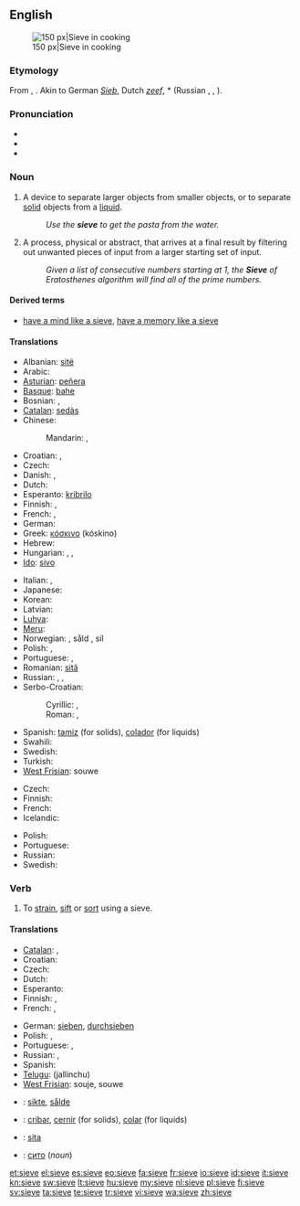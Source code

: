 ==English==
{{wikipedia}}
[[Image:Sieve.jpg|thumb|right|150 px|Sieve in cooking]]

===Etymology===
From {{etyl|ang}} {{term|sife|lang=ang}}, {{proto|Germanic|sibi}}. Akin to German ''[[Sieb]]'', Dutch ''[[zeef]]'', {{etyl|sla|-}} *{{term||sito}} (Russian {{Cyrl|[[сито]]}}, {{Cyrl|[[сев]]}}, {{Cyrl|[[сеять]]}}).

===Pronunciation===
* {{IPA|/sɪv/}}
* {{audio|en-us-sieve.ogg|Audio (US)}}
* {{rhymes|ɪv}}

===Noun===
{{en-noun}}

# A device to separate larger objects from smaller objects, or to separate [[solid]] objects from a [[liquid]].
#: ''Use the '''sieve''' to get the pasta from the water.''
# A process, physical or abstract, that arrives at a final result by filtering out unwanted pieces of input from a larger starting set of input.
#: ''Given a list of consecutive numbers starting at 1, the '''Sieve''' of Eratosthenes algorithm will find all of the prime numbers.''

====Derived terms====
* [[have a mind like a sieve]], [[have a memory like a sieve]]

====Translations====
{{trans-top|device to separate larger objects}}
* Albanian: [[sitë]] {{f}}
* Arabic: {{t|ar|غربال|m|tr=ghirbaal|sc=Arab}}
* [[Asturian]]: [[peñera]] {{f}}
* [[Basque]]: [[bahe]]
* Bosnian: {{t-|bs|sito|n}}, {{t-|bs|rešeto|n}}
* [[Catalan]]: [[sedàs]] {{m}}
* Chinese:
*: Mandarin: {{t-|cmn|篩子|sc=Hani}}, {{t-|cmn|筛子|tr=shāizi|sc=Hani}}
* Croatian: {{t-|hr|sito|n}}, {{t-|hr|rešeto|n}}
* Czech: {{t-|cs|síto|n}}
* Danish: {{t-|da|si|c}}, {{t|da|sigte|c}}
* Dutch: {{t+|nl|zeef|f}}
* Esperanto: [[kribrilo]]
* Finnish: {{t-|fi|seula}}, {{t-|fi|siivilä}}
* French: {{t+|fr|tamis|m}}, {{t+|fr|passoire|m}}
* German: {{t+|de|Sieb|n}}
* Greek: [[κόσκινο]] {{n}} (kóskino)
* Hebrew: {{t+|he|נפה|f}}
* Hungarian: {{t+|hu|szita}}, {{t-|hu|rosta}}, {{t+|hu|szűrő}}
* [[Ido]]: [[sivo]]
{{trans-mid}}
* Italian: {{t+|it|setaccio|m}}, {{t|it|scolino|m}}
* Japanese: {{t+|ja|ふるい|tr=furui}}
* Korean: {{t|ko|체|tr=che|sc=Kore}}
* Latvian: {{t|lv|siets|m}}
* [[Luhya]]: {{tø|luy|sichungi}}
* [[Meru]]: {{tø|mer|gichunki}}
* Norwegian: {{t|no|sikt|c}}, såld {{c}}, sil {{c}}
* Polish: {{t+|pl|sitko|n}}, {{t+|pl|sito|n}}
* Portuguese: {{t+|pt|peneira|f}}, {{t+|pt|coador|m}}
* Romanian: [[sită]] {{f}}
* Russian: {{t+|ru|решето|n|tr=rešetó|sc=Cyrl}}, {{t+|ru|сито|n|tr=síto|sc=Cyrl}}, {{t|ru|дуршлаг|m|sc=Cyrl|tr=duršlág}} {{qualifier|colander}}
* Serbo-Croatian:
*: Cyrillic: {{t|sh|сито|n|sc=Cyrl}}, {{t|sh|решето|n|sc=Cyrl}}
*: Roman: {{t|sh|sito|n}}, {{t|sh|rešeto|n}}
* Spanish: [[tamiz]] {{m}} (for solids), [[colador]] {{m}} (for liquids)
* Swahili: {{t+|sw|kichujio|xs=Swahili}}
* Swedish: {{t-|sv|såll|n}}
* Turkish: {{t+|tr|süzgeç}}
* [[West Frisian]]: souwe
{{trans-bottom}}

{{trans-top|process that filters out unwanted pieces of input}}
* Czech: {{t-|cs|síto|n}}
* Finnish: {{t-|fi|seulonta}}
* French: {{t+|fr|crible|m}}
* Icelandic: {{t|is|sáldur|n}}
{{trans-mid}}
* Polish: {{t+|pl|sito|n}}
* Portuguese: {{t+|pt|crivo}}
* Russian: {{t|ru|просеивание|n|tr=proséivanije}}
* Swedish: {{t|sv|sållning|n}}
{{trans-bottom}}

===Verb===
{{en-verb|siev|ing}}

# To [[strain]], [[sift]] or [[sort]] using a sieve.

====Translations====
{{trans-top|to strain, sift or sort using a sieve}}
* [[Catalan]]: {{t+|ca|filtrar}}, {{t+|ca|colar}}
* Croatian: {{t|hr|prosijati}}
* Czech: {{t|cs|prosít}}
* Dutch: {{t+|nl|zeven}}
* Esperanto: {{t|eo|kribri}}
* Finnish: {{t-|fi|seuloa}}, {{t-|fi|siivilöidä}}
* French: {{t+|fr|tamiser}}, {{t+|fr|sasser}}
{{trans-mid}}
* German: [[sieben]], [[durchsieben]]
* Polish: {{t|pl|przesiać}}, {{t|pl|przesiewać}}
* Portuguese: {{t+|pt|coar}}, {{t+|pt|peneirar}}
* Russian: {{t|ru|просеивать|tr=proséivat'|sc=Cyrl}}, {{t|ru|отсеивать|tr=otséivat'|sc=Cyrl}}
* Spanish: {{t+|es|colar}}
* [[Telugu]]: {{t|te|జల్లించు}} (jallinchu)
* [[West Frisian]]: souje, souwe
{{trans-bottom}}

{{checktrans-top}}
* {{ttbc|no}}: [[sikte]], [[sålde]]
* {{ttbc|es}}: [[cribar]], [[cernir]] (for solids), [[colar]] (for liquids)
* {{ttbc|ro}}: [[sita]]
* {{ttbc|bg}}: [[сито]] (''noun'')
{{trans-bottom}}

[[et:sieve]]
[[el:sieve]]
[[es:sieve]]
[[eo:sieve]]
[[fa:sieve]]
[[fr:sieve]]
[[io:sieve]]
[[id:sieve]]
[[it:sieve]]
[[kn:sieve]]
[[sw:sieve]]
[[lt:sieve]]
[[hu:sieve]]
[[my:sieve]]
[[nl:sieve]]
[[pl:sieve]]
[[fi:sieve]]
[[sv:sieve]]
[[ta:sieve]]
[[te:sieve]]
[[tr:sieve]]
[[vi:sieve]]
[[wa:sieve]]
[[zh:sieve]]